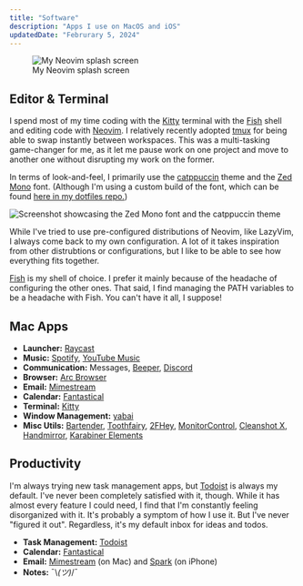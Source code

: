 ```yaml
---
title: "Software"
description: "Apps I use on MacOS and iOS"
updatedDate: "Februrary 5, 2024"
---
```



<figure>
  <Image
    src={neovim}
    alt="My Neovim splash screen"
    class={css({ width: "100%" })}
  />
  <figcaption>My Neovim splash screen</figcaption>
</figure>

## Editor & Terminal

I spend most of my time coding with the [Kitty][kitty] terminal with the [Fish][fish] shell and editing code with [Neovim][neovim]. I relatively recently adopted [tmux][tmux] for being able to swap instantly between workspaces. This was a multi-tasking game-changer for me, as it let me pause work on one project and move to another one without disrupting my work on the former.

In terms of look-and-feel, I primarily use the [catppuccin][catppuccin] theme and the [Zed Mono](https://github.com/zed-industries/zed-fonts) font. (Although I'm using a custom build of the font, which can be found [here in my dotfiles repo.](https://github.com/roginfarrer/dotfiles/tree/main/fonts/zed-mono))

<Image
  src={codingExample}
  alt="Screenshot showcasing the Zed Mono font and the catppuccin theme"
/>

While I've tried to use pre-configured distributions of Neovim, like LazyVim, I always come back to my own configuration. A lot of it takes inspiration from other distrubtions or configurations, but I like to be able to see how everything fits together.

[Fish][fish] is my shell of choice. I prefer it mainly because of the headache of configuring the other ones. That said, I find managing the PATH variables to be a headache with Fish. You can't have it all, I suppose!

## Mac Apps

- **Launcher:** [Raycast][raycast]
- **Music:** [Spotify][spotify], [YouTube Music][yt-music]
- **Communication:** Messages, [Beeper][beeper], [Discord][discord]
- **Browser:** [Arc Browser][arc]
- **Email:** [Mimestream][mimestream]
- **Calendar:** [Fantastical][fantastical]
- **Terminal:** [Kitty][kitty]
- **Window Management:** [yabai][yabai]
- **Misc Utils:** [Bartender][bartender], [Toothfairy][toothfairy], [2FHey][2fhey], [MonitorControl][monitor-control], [Cleanshot X][cleanshot], [Handmirror][handmirror], [Karabiner Elements][karabiner]

## Productivity

I'm always trying new task management apps, but [Todoist][todoist] is always my default. I've never been completely satisfied with it, though. While it has almost every feature I could need, I find that I'm constantly feeling disorganized with it. It's probably a symptom of how I use it. But I've never "figured it out". Regardless, it's my default inbox for ideas and todos.

- **Task Management:** [Todoist][todoist]
- **Calendar:** [Fantastical][fantastical]
- **Email:** [Mimestream][mimestream] (on Mac) and [Spark][spark] (on iPhone)
- **Notes:** ¯\\_(ツ)_/¯

[kitty]: https://github.com/kovidgoyal/kitty
[neovim]: https://github.com/neovim/neovim
[tmux]: https://github.com/tmux/tmux
[catppuccin]: https://github.com/catppuccin/catppuccin
[fish]: https://fishshell.com/
[raycast]: https://raycast.so
[spotify]: https://spotify.com
[yt-music]: https://th-ch.github.io/youtube-music/
[beeper]: https://www.beeper.com/
[discord]: https://discord.com
[arc]: https://arc.net/gift/c654293e
[mimestream]: https://mimestream.com/
[fantastical]: https://flexibits.com/fantastical
[yabai]: https://github.com/koekeishiya/yabai
[bartender]: https://www.macbartender.com/
[toothfairy]: https://c-command.com/toothfairy/
[2fhey]: https://2fhey.com/
[monitor-control]: https://github.com/MonitorControl/MonitorControl
[cleanshot]: https://cleanshot.com
[todoist]: https://todoist.com
[handmirror]: https://handmirror.app/
[karabiner]: https://karabiner-elements.pqrs.org/
[spark]: https://sparkmailapp.com/
